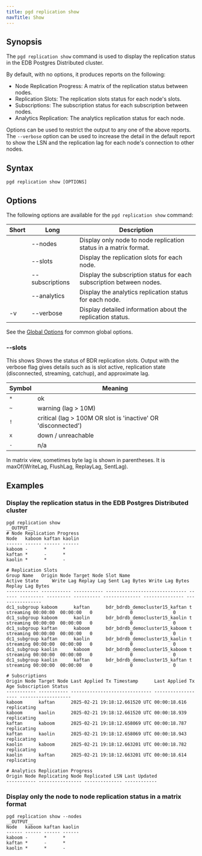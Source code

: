 ```yaml
---
title: pgd replication show
navTitle: Show
---
```


## Synopsis

The `pgd replication show` command is used to display the replication status in the EDB Postgres Distributed cluster.

By default, with no options, it produces reports on the following:

* Node Replication Progress: A matrix of the replication status between nodes.
* Replication Slots: The replication slots status for each node's slots.
* Subscriptions: The subscription status for each subscription between nodes.
* Analytics Replication: The analytics replication status for each node.

Options can be used to restrict the output to any one of the above reports. The `--verbose` option can be used to increase the detail in the default report to show the LSN and the replication lag for each node's connection to other nodes.

## Syntax

```plaintext
pgd replication show [OPTIONS]
```

## Options

The following options are available for the `pgd replication show` command:

| Short | Long            | Description                                                          |
|-------|-----------------|----------------------------------------------------------------------|
|       | --nodes         | Display only node to node replication status in a matrix format.     |
|       | --slots         | Display the replication slots for each node.                         |
|       | --subscriptions | Display the subscription status for each subscription between nodes. |
|       | --analytics     | Display the analytics replication status for each node.              |
| -v    | --verbose       | Display detailed information about the replication status.           |


See the [Global Options](../#global-options) for common global options.

### --slots

This shows Shows the status of BDR replication slots. Output with the verbose flag gives details such as is slot active, replication state (disconnected, streaming, catchup), and approximate lag.

| Symbol | Meaning                                                       |
|--------|---------------------------------------------------------------|
| `*`    | ok                                                            |
| `~`    | warning (lag > 10M)                                           |
| `!`    | critical (lag > 100M OR slot is 'inactive' OR 'disconnected') |
| `x`    | down / unreachable                                            |
| `-`    | n/a                                                           |

In matrix view, sometimes byte lag is shown in parentheses. It is maxOf(WriteLag, FlushLag, ReplayLag, SentLag).

## Examples

### Display the replication status in the EDB Postgres Distributed cluster

```shell
pgd replication show
__OUTPUT__
# Node Replication Progress
Node   kaboom kaftan kaolin
------ ------ ------ ------
kaboom -      *      *     
kaftan *      -      *     
kaolin *      *      -     

# Replication Slots
Group Name   Origin Node Target Node Slot Name                      Active State     Write Lag Replay Lag Sent Lag Bytes Write Lag Bytes Replay Lag Bytes
------------ ----------- ----------- ------------------------------ ------ --------- --------- ---------- -------------- --------------- ----------------
dc1_subgroup kaboom      kaftan      bdr_bdrdb_democluster15_kaftan t      streaming 00:00:00  00:00:00   0              0               0               
dc1_subgroup kaboom      kaolin      bdr_bdrdb_democluster15_kaolin t      streaming 00:00:00  00:00:00   0              0               0               
dc1_subgroup kaftan      kaboom      bdr_bdrdb_democluster15_kaboom t      streaming 00:00:00  00:00:00   0              0               0               
dc1_subgroup kaftan      kaolin      bdr_bdrdb_democluster15_kaolin t      streaming 00:00:00  00:00:00   0              0               0               
dc1_subgroup kaolin      kaboom      bdr_bdrdb_democluster15_kaboom t      streaming 00:00:00  00:00:00   0              0               0               
dc1_subgroup kaolin      kaftan      bdr_bdrdb_democluster15_kaftan t      streaming 00:00:00  00:00:00   0              0               0               

# Subscriptions
Origin Node Target Node Last Applied Tx Timestamp      Last Applied Tx Age Subscription Status
----------- ----------- ------------------------------ ------------------- -------------------
kaboom      kaftan      2025-02-21 19:18:12.661520 UTC 00:00:18.616        replicating        
kaboom      kaolin      2025-02-21 19:18:12.661520 UTC 00:00:18.939        replicating        
kaftan      kaboom      2025-02-21 19:18:12.658069 UTC 00:00:18.787        replicating        
kaftan      kaolin      2025-02-21 19:18:12.658069 UTC 00:00:18.943        replicating        
kaolin      kaboom      2025-02-21 19:18:12.663201 UTC 00:00:18.782        replicating        
kaolin      kaftan      2025-02-21 19:18:12.663201 UTC 00:00:18.614        replicating        

# Analytics Replication Progress
Origin Node Replicating Node Replicated LSN Last Updated
----------- ---------------- -------------- ------------
```

### Display only the node to node replication status in a matrix format

```shell
pgd replication show --nodes
__OUTPUT__
Node   kaboom kaftan kaolin
------ ------ ------ ------
kaboom -      *      *     
kaftan *      -      *     
kaolin *      *      -   
```

